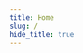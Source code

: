 ---
title: Home
slug: /
hide_title: true
---


<Hero />

<div className="row" style={{ marginBottom: 24 }}>
  <div className="col col--4" style={{ marginTop: 8 }}>
    <GettingStartedCard
      name="Getting Started"
      description="A series of quick starts to get you off localhost"
      link="/getting-started/deploying-contracts"
      image="/assets/flag.svg"
    />
  </div>
  <div className="col col--4" style={{ marginTop: 8 }}>
    <GettingStartedCard
      name="SDK Reference"
      description="References for our Solidity, React, Python and Go SDKs"
      link="/web3-sdk"
      image="/assets/sdk-reference.svg"
    />
  </div>
  <div className="col col--4" style={{ marginTop: 8 }}>
    <GettingStartedCard
      name="Support"
      description="Get in touch with our team"
      link="https://discord.gg/thirdweb"
      image="/assets/support.svg"
    />
  </div>
</div>
